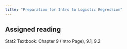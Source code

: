 ```yaml
---
title: "Preparation for Intro to Logistic Regression"
---
```


## Assigned reading

Stat2 Textbook: Chapter 9 (Intro Page), 9.1, 9.2